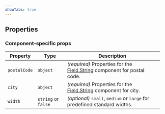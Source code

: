 ```yaml
---
showTabs: true
---
```



## Properties

<StandardProperties type="string" />

### Component-specific props

| Property     | Type                | Description                                                                                                                            |
| ------------ | ------------------- | -------------------------------------------------------------------------------------------------------------------------------------- |
| `postalCode` | `object`            | _(required)_ Properties for the [Field.String](/uilib/extensions/forms/Field/base-input-components/String/) component for postal code. |
| `city`       | `object`            | _(required)_ Properties for the [Field.String](/uilib/extensions/forms/Field/base-input-components/String/) component for city.        |
| `width`      | `string` or `false` | _(optional)_ `small`, `medium` or `large` for predefined standard widths.                                                              |
